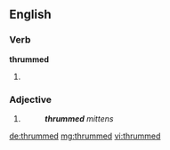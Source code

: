 ==English==

===Verb===
'''thrummed'''

# {{en-past of|thrum}}

===Adjective===
{{en-adj|-}}

# {{textiles}} {{rfdef|lang=en}}
#: '''''thrummed''' mittens''

[[de:thrummed]]
[[mg:thrummed]]
[[vi:thrummed]]